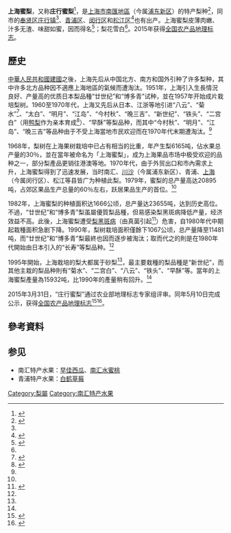 '''上海蜜梨'''，又称'''庄行蜜梨'''<ref name="莊行續志">{{cite book|title=莊行續志|url=http://www.shtong.gov.cn/Newsite/node2/node4/n107748/n135560/n135597/n135599/u1ai188138.html|date=2017-05-09|accessdate=2019-03-04|work=上海市地方志辦公室|archive-date=2020-11-04|archive-url=https://web.archive.org/web/20201104002538/http://www.shtong.gov.cn/Newsite/node2/node4/n107748/n135560/n135597/n135599/u1ai188138.html|dead-url=no}}</ref>，是[[上海市|上海市]][[南汇区|南匯地區]]（今属[[浦东新区|浦东新区]]）的特产梨种<ref name="上海地名志">{{cite book|title=上海地名志|url=http://www.shtong.gov.cn/Newsite/node2/node2245/node70862/node70868/node70907/node70910/userobject1ai73647.html|date=2004-08-09|accessdate=2019-03-04|work=上海市地方志辦公室|archive-date=2014-12-04|archive-url=https://web.archive.org/web/20141204132139/http://www.shtong.gov.cn/newsite/node2/node2245/node70862/node70868/node70907/node70910/userobject1ai73647.html|dead-url=no}}</ref>，同市的[[奉贤区|奉贤区]][[庄行镇|庄行镇]]<ref name="莊行續志"/>、[[青浦区|青浦区]]、[[闵行区|闵行区]]和[[松江区|松江区]]<ref name="上海通志">{{cite book|title=上海通志|url=http://www.shtong.gov.cn/Newsite/node2/node2247/node4583/node79449/node79461/userobject1ai103787.html|date=2008-07-11|accessdate=2019-03-04|work=上海市地方志辦公室|volume=22|archive-date=2016-03-26|archive-url=https://web.archive.org/web/20160326033308/http://www.shtong.gov.cn/Newsite/node2/node2247/node4583/node79449/node79461/userobject1ai103787.html|dead-url=no}}</ref>也有出产。上海蜜梨皮薄肉嫩、汁多无渣、味甜如蜜，因而得名<ref name="上海農業志">{{cite book|title=上海農業志|url=http://www.shtong.gov.cn/Newsite/node2/node2245/node66643/node66651/node66702/node66785/userobject1ai63180.html|date=2003-11-17|accessdate=2019-03-04|work=上海市地方志辦公室|archive-date=2020-11-04|archive-url=https://web.archive.org/web/20201104025800/http://www.shtong.gov.cn/Newsite/node2/node2245/node66643/node66651/node66702/node66785/userobject1ai63180.html|dead-url=no}}</ref>；梨花雪白<ref name="莊行續志"/>。2015年获得[[中国农产品地理标志登记列表|全国农产品地理标志]]。

==歷史==
[[中華人民共和國建國|中華人民共和國建國]]之後，上海先后从中国北方、南方和国外引种了许多梨种，其中许多北方品种因不適應上海地區的氣候而遭淘汰。1951年，上海引入生長情況良好、产量高的优质日本梨品種“廿世纪”和“博多青”试种，並在1957年开始成片栽培梨树。1960至1970年代，上海又先后从日本、江浙等地引进“八云”、“菊水”<ref>{{Cite book|title=国内风味特产精要 旅游指南|last=碧奇，钟渊编写|first=|publisher=南昌：江西科学技术出版社|year=1990.12|isbn=7-5390-0383-9|location=|pages=103}}</ref>、“太白”、“明月”、“江岛”、“今村秋”、“晚三吉”、“新世纪”、“铁头”、“二宫白”（用[[鸭梨|鸭梨]]作为亲本育成<ref>{{Cite book|title=沪郊旅游指南|last=黄富荣，姚秉楠主编|first=|publisher=北京：光明日报出版社|year=1990.10|isbn=7-80014-983-8|location=|pages=165-166}}</ref>）、“早酥”等梨品种，而其中“今村秋”、“明月”、“江岛”、“晚三吉”等品种由于不受上海當地市民欢迎而在1970年代末期遭淘汰。<ref name="上海農業志"/>

1968年，梨树在上海果树栽培中已占有相当的比重，年产生梨6165吨，佔水果总产量的30％，並在當年被命名为「上海蜜梨」，成为上海果品市场中极受欢迎的品种之一，部分梨產品更销往港澳等地。1970年代，由于外贸出口和市內需求上升，上海蜜梨得到了迅速发展，当时南汇、[[川沙县|川沙]]（今属浦东新区）、青浦、[[上海县|上海]]（今属闵行区）、松江等县皆广为种植此梨。1979年，蜜梨的总产量高达20895吨，占郊区果品生产总量的60％左右，跃居果品生产的首位。<ref name="上海農業志"/>

1982年，上海蜜梨的种植面积达1666公顷，总产量达23655吨，达到历史高位。不過，“廿世纪”和“博多青”梨虽屬優質梨品種，但易感染梨黑斑病降低产量，经济效益不高。此後，上海蜜梨遭受[[梨黑斑病|梨黑斑病]]（由真菌{{le|链格孢|Alternaria alternata}}引起<ref>{{Cite book|title=最新中国农业行业标准 第9辑 植保分册 THE LATEST AGRICULTURE INDUSTRY STANDARDOF CHINA|last=农业标准编辑部编|first=|publisher=北京：[[中国农业出版社|中国农业出版社]]|year=2014.01|isbn=978-7-109-18716-0|location=|pages=368}}</ref>）危害，自1980年代中期起栽種面积急剧下降。1990年，梨树栽培面积僅餘下1067公顷，总产量降至11481吨，而“廿世纪”和“博多青”梨最終也因而逐步被淘汰；取而代之的則是在1980年代開始由日本引入的“长寿”等梨品种。<ref name="上海農業志"/>

1995年開始，上海栽培的梨大都属于砂梨<ref name="上海農業志"/>，最主要栽種的梨品種是“新世纪”，而其他主栽的梨品种則有“菊水”、“二宫白”、“八云”、“铁头”、“早酥”等。當年的上海蜜梨產量為15932吨，比1990年的產量稍有回升。<ref name="上海通志"/>

2015年3月31日，“庄行蜜梨”通过农业部地理标志专家组评审。同年5月10日完成公示，获得[[中国农产品地理标志登记列表|全国农产品地理标志]]<ref>{{Cite web|title=“庄行蜜梨”顺利通过农业部地理标志申请_农博网|url=http://county.aweb.com.cn/20150601/591393892.shtml|work=county.aweb.com.cn|accessdate=2019-03-05|archive-date=2020-11-04|archive-url=https://web.archive.org/web/20201104061655/http://county.aweb.com.cn/20150601/591393892.shtml|dead-url=yes}}</ref><ref>{{Cite web|title=上海奉贤·“庄行蜜梨”顺利通过农业部地理标志申请|url=http://www.fengxian.gov.cn/shfx/subncxm/20150612/008001_afa5d618-5ab3-45f0-ba27-db7ff980649a.htm|work=上海市奉贤区人民政府|accessdate=2019-03-05|archive-date=2019-03-06|archive-url=https://web.archive.org/web/20190306044123/http://www.fengxian.gov.cn/shfx/subncxm/20150612/008001_afa5d618-5ab3-45f0-ba27-db7ff980649a.htm|dead-url=no}}</ref>。

==參考資料==
{{reflist}}

==参见==
* 南汇特产水果：[[早佳西瓜|早佳西瓜]]、[[南汇水蜜桃|南汇水蜜桃]]
* 青浦特产水果：[[白鹤草莓|白鹤草莓]]

[[Category:梨屬|Category:梨屬]]
[[Category:南汇特产水果|Category:南汇特产水果]]
